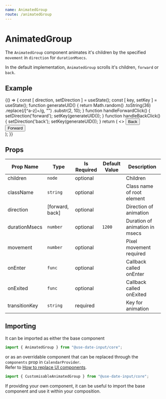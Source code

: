 ```yaml
---
name: AnimatedGroup
route: /animatedGroup
---
```


# AnimatedGroup
The `AnimatedGroup` component animates it's children by the specified `movement` in `direction` for `durationMsecs`.

In the default implementation, `AnimatedGroup` scrolls it's children, `forward` or `back`.

## Example
<Playground>
{() => {
    const [ direction, setDirection ] = useState();
    const [ key, setKey ] = useState();
    function generateUID() {
      return Math.random()
        .toString(36)
        .replace(/[^a-z]+/g, "")
        .substr(2, 10);
    }
    function handleForwardClick() {
        setDirection('forward');
        setKey(generateUID());
    }
    function handleBackClick() {
        setDirection('back');
        setKey(generateUID());
    }
    return (
        <>
            <ButtonBar>
                <Button onClick={handleForwardClick} variant="contained" color="primary">Back</Button>
                <Button onClick={handleBackClick} variant="contained" color="primary">Forward</Button>
            </ButtonBar>
            <div style={{ width: "200px", padding: "8px" }}>
                <AnimatedGroup 
                    direction={direction} 
                    durationMsecs={5000} movement={200} 
                    transitionKey={key}>
                    <AddYourComponentHere/>
                </AnimatedGroup>
            </div>
        </>
    );
}}
</Playground>

## Props
| Prop Name | Type | Is Required | Default Value | Description |
|-|-|-|-|-|
| children| `node`| optional| | Children|
| className| `string`| optional| | Class name of root element|
| direction| [forward, back] | optional| | Direction of animation|
| durationMsecs| `number`| optional| `1200`| Duration of animation in msecs|
| movement| `number`| optional| | Pixel movement required|
| onEnter| `func`| optional| | Callback called onEnter|
| onExited| `func`| optional| | Callback called onExited|
| transitionKey| `string`| required| | Key for animation|

## Importing
It can be imported as either the base component

```javascript
import { AnimatedGroup } from "@use-date-input/core";
```

or as an overridable component that can be replaced through the `components` prop in `CalendarProvider`.  
Refer to [How to replace UI components](https://mark-tate.github.io/use-date-input/theming#how-to-replace-ui-components).

```javascript
import { CustomisableAnimatedGroup } from "@use-date-input/core";
```

If providing your own component, it can be useful to import the base component and use it within your composition.  

